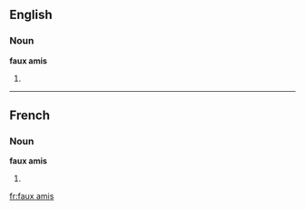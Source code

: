 ==English==

===Noun===
'''faux amis'''

# {{plural of|[[faux ami]]}}

----

==French==

===Noun===
'''faux amis''' {{m|p}}

# {{plural of|[[faux ami]]|lang=French}}

[[fr:faux amis]]